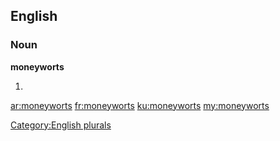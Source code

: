 ==English==

===Noun===
'''moneyworts'''

# {{plural of|[[moneywort]]}}

[[Category:English plurals]]

[[ar:moneyworts]]
[[fr:moneyworts]]
[[ku:moneyworts]]
[[my:moneyworts]]